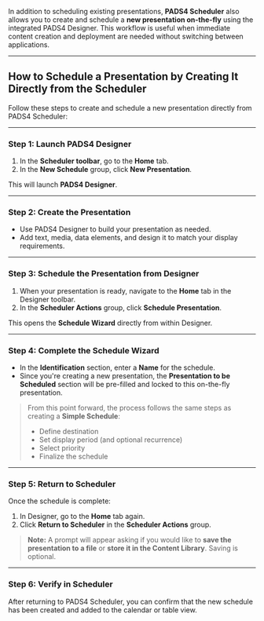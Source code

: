 In addition to scheduling existing presentations, **PADS4 Scheduler** also allows you to create and schedule a **new presentation on-the-fly** using the integrated PADS4 Designer. This workflow is useful when immediate content creation and deployment are needed without switching between applications.

---

## How to Schedule a Presentation by Creating It Directly from the Scheduler

Follow these steps to create and schedule a new presentation directly from PADS4 Scheduler:

---

### Step 1: Launch PADS4 Designer

1. In the **Scheduler toolbar**, go to the **Home** tab.  
2. In the **New Schedule** group, click **New Presentation**.

This will launch **PADS4 Designer**.

---

### Step 2: Create the Presentation

- Use PADS4 Designer to build your presentation as needed.
- Add text, media, data elements, and design it to match your display requirements.

---

### Step 3: Schedule the Presentation from Designer

1. When your presentation is ready, navigate to the **Home** tab in the Designer toolbar.  
2. In the **Scheduler Actions** group, click **Schedule Presentation**.

This opens the **Schedule Wizard** directly from within Designer.

---

### Step 4: Complete the Schedule Wizard

- In the **Identification** section, enter a **Name** for the schedule.
- Since you're creating a new presentation, the **Presentation to be Scheduled** section will be pre-filled and locked to this on-the-fly presentation.

> From this point forward, the process follows the same steps as creating a **Simple Schedule**:
> - Define destination  
> - Set display period (and optional recurrence)  
> - Select priority  
> - Finalize the schedule

---

### Step 5: Return to Scheduler

Once the schedule is complete:

1. In Designer, go to the **Home** tab again.  
2. Click **Return to Scheduler** in the **Scheduler Actions** group.

> **Note:** A prompt will appear asking if you would like to **save the presentation to a file** or **store it in the Content Library**. Saving is optional.

---

### Step 6: Verify in Scheduler

After returning to PADS4 Scheduler, you can confirm that the new schedule has been created and added to the calendar or table view.
